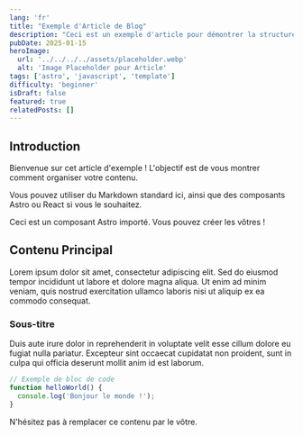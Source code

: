 ```yaml
---
lang: 'fr'
title: "Exemple d'Article de Blog"
description: "Ceci est un exemple d'article pour démontrer la structure du blog dans ce template Astro."
pubDate: 2025-01-15
heroImage:
  url: '../../../../assets/placeholder.webp'
  alt: 'Image Placeholder pour Article'
tags: ['astro', 'javascript', 'template']
difficulty: 'beginner'
isDraft: false
featured: true
relatedPosts: []
---
```



## Introduction

Bienvenue sur cet article d'exemple ! L'objectif est de vous montrer comment organiser votre contenu.

Vous pouvez utiliser du Markdown standard ici, ainsi que des composants Astro ou React si vous le souhaitez.

<InfoAlert title="Note Importante">
  Ceci est un composant Astro importé. Vous pouvez créer les vôtres !
</InfoAlert>

## Contenu Principal

Lorem ipsum dolor sit amet, consectetur adipiscing elit. Sed do eiusmod tempor incididunt ut labore et dolore magna aliqua. Ut enim ad minim veniam, quis nostrud exercitation ullamco laboris nisi ut aliquip ex ea commodo consequat.

### Sous-titre

Duis aute irure dolor in reprehenderit in voluptate velit esse cillum dolore eu fugiat nulla pariatur. Excepteur sint occaecat cupidatat non proident, sunt in culpa qui officia deserunt mollit anim id est laborum.

```javascript
// Exemple de bloc de code
function helloWorld() {
  console.log('Bonjour le monde !');
}
```

N'hésitez pas à remplacer ce contenu par le vôtre.
